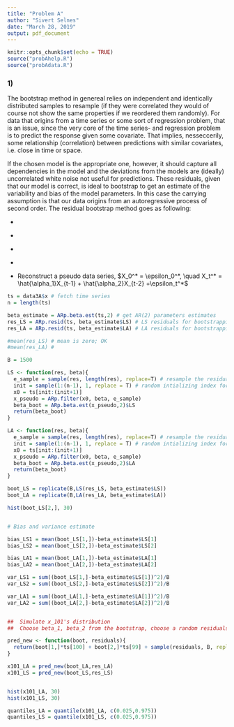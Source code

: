 ```yaml
---
title: "Problem A"
author: "Sivert Selnes"
date: "March 28, 2019"
output: pdf_document
---
```


```r
knitr::opts_chunk$set(echo = TRUE)
source("probAhelp.R")
source("probAdata.R")
```


### 1)
The bootstrap method in genereal relies on independent and identically distributed samples to resample (if they were correlated they would of course not show the same properties if we reordered them randomly). For data that origins from a time series or some sort of regression problem, that is an issue, since the very core of the time series- and regression problem is to predict the response given some covariate. That implies, nesseccerily, some relationship (correlation) between predictions with similar covariates, i.e. close in time or space. 

If the chosen model is the appropriate one, however, it should capture all dependencies in the model and the deviations from the models are (ideally) uncorrelated white noise not useful for predictions. These residuals, given that our model is correct, is ideal to bootstrap to get an estimate of the variability and bias of the model parameters. In this case the carrying assumption is that our data origins from an autoregressive process of second order. The residual bootstrap method goes as following:

* \textbf{Estimate the AR(2) coefficients $\alpha_1$ and $\alpha_2$.}

* \textbf{Define the innovations $\hat{e}_t = X_t - \hat{\alpha_1}X_{t-1} - \hat{\alpha_2}X_{t-2}$.}

* \textbf{Ensure that the residuals have zero mean, $\hat{\epsilon}_t = \hat{e}_t - \bar{e}$.}

* \textbf{Resample $n+1$ values from $\{\hat{\epsilon}_2, ..., \hat{\epsilon}_n \}$}

* Reconstruct a pseudo data series, $X_0^* = \epsilon_0^*, \quad X_t^* = \hat{\alpha_1}X_{t-1} + \hat{\alpha_2}X_{t-2} +\epsilon_t^*$


```r
ts = data3A$x # fetch time series
n = length(ts)

beta_estimate = ARp.beta.est(ts,2) # get AR(2) parameters estimates
res_LS = ARp.resid(ts, beta_estimate$LS) # LS residuals for bootstrapping
res_LA = ARp.resid(ts, beta_estimate$LA) # LA residuals for bootstrapping

#mean(res_LS) # mean is zero; OK
#mean(res_LA) # 

B = 1500

LS <- function(res, beta){
  e_sample = sample(res, length(res), replace=T) # resample the residuals
  init = sample(1:(n-1), 1, replace = T) # random intializing index for filtering
  x0 = ts[init:(init+1)]
  x_pseudo = ARp.filter(x0, beta, e_sample)
  beta_boot = ARp.beta.est(x_pseudo,2)$LS
  return(beta_boot)
}

LA <- function(res, beta){
  e_sample = sample(res, length(res), replace=T) # resample the residuals
  init = sample(1:(n-1), 1, replace = T) # random intializing index for filtering
  x0 = ts[init:(init+1)]
  x_pseudo = ARp.filter(x0, beta, e_sample)
  beta_boot = ARp.beta.est(x_pseudo,2)$LA
  return(beta_boot)
}

boot_LS = replicate(B,LS(res_LS, beta_estimate$LS))
boot_LA = replicate(B,LA(res_LA, beta_estimate$LA))

hist(boot_LS[2,], 30)


# Bias and variance estimate

bias_LS1 = mean(boot_LS[1,])-beta_estimate$LS[1]
bias_LS2 = mean(boot_LS[2,])-beta_estimate$LS[2]

bias_LA1 = mean(boot_LA[1,])-beta_estimate$LA[1]
bias_LA2 = mean(boot_LA[2,])-beta_estimate$LA[2]

var_LS1 = sum((boot_LS[1,]-beta_estimate$LS[1])^2)/B
var_LS2 = sum((boot_LS[2,]-beta_estimate$LS[2])^2)/B

var_LA1 = sum((boot_LA[1,]-beta_estimate$LA[1])^2)/B
var_LA2 = sum((boot_LA[2,]-beta_estimate$LA[2])^2)/B


##  Simulate x_101's distribution
##  Choose beta_1, beta_2 from the bootstrap, choose a random residuals from the original 98 residuals.

pred_new <- function(boot, residuals){
  return(boot[1,]*ts[100] + boot[2,]*ts[99] + sample(residuals, B, replace=T))
}

x101_LA = pred_new(boot_LA,res_LA)
x101_LS = pred_new(boot_LS,res_LS)


hist(x101_LA, 30)
hist(x101_LS, 30)

quantiles_LA = quantile(x101_LA, c(0.025,0.975))
quantiles_LS = quantile(x101_LS, c(0.025,0.975))
```
















